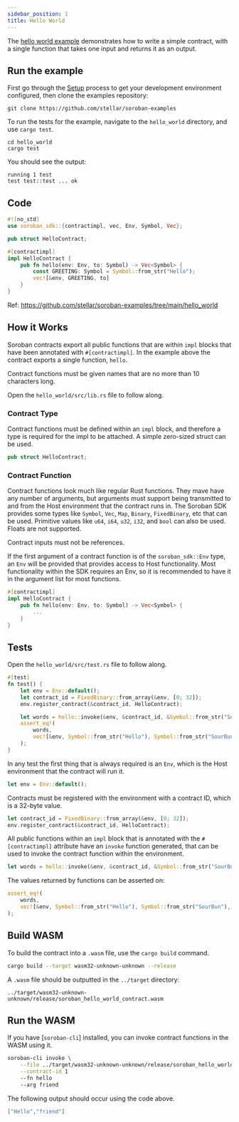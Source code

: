 ```yaml
---
sidebar_position: 1
title: Hello World
---
```


The [hello world example] demonstrates how to write a simple contract, with a
single function that takes one input and returns it as an output.

[hello world example]: https://github.com/stellar/soroban-examples/tree/main/hello_world

## Run the example

First go through the [Setup] process to get your development environment
configured, then clone the examples repository:

[Setup]: ../getting-started/setup.mdx

```
git clone https://github.com/stellar/soroban-examples
```

To run the tests for the example, navigate to the `hello_world` directory, and use `cargo test`.

```
cd hello_world
cargo test
```

You should see the output:

```
running 1 test
test test::test ... ok
```

## Code

```rust title="hello_world/src/lib.rs"
#![no_std]
use soroban_sdk::{contractimpl, vec, Env, Symbol, Vec};

pub struct HelloContract;

#[contractimpl]
impl HelloContract {
    pub fn hello(env: Env, to: Symbol) -> Vec<Symbol> {
        const GREETING: Symbol = Symbol::from_str("Hello");
        vec![&env, GREETING, to]
    }
}
```
Ref: https://github.com/stellar/soroban-examples/tree/main/hello_world

## How it Works

Soroban contracts export all public functions that are within `impl` blocks that
have been annotated with `#[contractimpl]`. In the example above the contract
exports a single function, `hello`.

Contract functions must be given names that are no more than 10 characters long.

Open the `hello_world/src/lib.rs` file to follow along.

### Contract Type

Contract functions must be defined within an `impl` block, and therefore a type
is required for the impl to be attached. A simple zero-sized struct can be used.

```rust
pub struct HelloContract;
```

### Contract Function

Contract functions look much like regular Rust functions. They mave have any
number of arguments, but arguments must support being transmitted to and from
the Host environment that the contract runs in. The Soroban SDK provides some
types like `Symbol`, `Vec`, `Map`, `Binary`, `FixedBinary`, etc that can be
used. Primitive values like `u64`, `i64`, `u32`, `i32`, and `bool` can also be
used. Floats are not supported.

Contract inputs must not be references.

If the first argument of a contract function is of the `soroban_sdk::Env` type,
an `Env` will be provided that provides access to Host functionality. Most
functionality within the SDK requires an Env, so it is recommended to have it in
the argument list for most functions.

```rust
#[contractimpl]
impl HelloContract {
    pub fn hello(env: Env, to: Symbol) -> Vec<Symbol> {
        ...
    }
}
```

## Tests

Open the `hello_world/src/test.rs` file to follow along.

```rust title="hello_world/src/test.js"
#[test]
fn test() {
    let env = Env::default();
    let contract_id = FixedBinary::from_array(&env, [0; 32]);
    env.register_contract(&contract_id, HelloContract);

    let words = hello::invoke(&env, &contract_id, &Symbol::from_str("SourBun"));
    assert_eq!(
        words,
        vec![&env, Symbol::from_str("Hello"), Symbol::from_str("SourBun"),]
    );
}
```

In any test the first thing that is always required is an `Env`, which is the
Host environment that the contract will run it.

```rust
let env = Env::default();
```

Contracts must be registered with the environment with a contract ID, which is a
32-byte value.

```rust
let contract_id = FixedBinary::from_array(&env, [0; 32]);
env.register_contract(&contract_id, HelloContract);
```

All public functions within an `impl` block that is annotated with the
`#[contractimpl]` attribute have an `invoke` function generated, that can be
used to invoke the contract function within the environment.

```rust
let words = hello::invoke(&env, &contract_id, &Symbol::from_str("SourBun"));
```

The values returned by functions can be asserted on:
```rust
assert_eq!(
    words,
    vec![&env, Symbol::from_str("Hello"), Symbol::from_str("SourBun"),]
);
```

## Build WASM

To build the contract into a `.wasm` file, use the `cargo build` command.

```sh
cargo build --target wasm32-unknown-unknown --release
```

A `.wasm` file should be outputted in the `../target` directory:

```
../target/wasm32-unknown-unknown/release/soroban_hello_world_contract.wasm
```

## Run the WASM

If you have [`soroban-cli`] installed, you can invoke contract functions in the
WASM using it.

```sh
soroban-cli invoke \
    --file ../target/wasm32-unknown-unknown/release/soroban_hello_world_contract.wasm \
    --contract-id 1
    --fn hello
    --arg friend
```

The following output should occur using the code above.

```json
["Hello","friend"]
```
